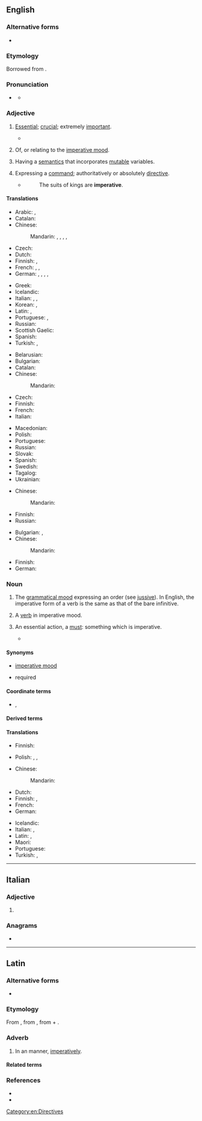 {{also|impérative}}
==English==

===Alternative forms===
* {{alter|en|imp.|imper.||abbreviation|grammar}}

===Etymology===
{{PIE root|en|per}}
Borrowed from {{bor|en|la|imperātīvus}}.

===Pronunciation===
* {{a|US}} {{IPA|en|/ɪmˈpɛɹ.ə.tɪv/}}
** {{audio|en|LL-Q1860 (eng)-Vealhurl-imperative.wav|Audio (UK)}}

===Adjective===
{{en-adj}}

# [[essential|Essential]]; [[crucial]]; extremely [[important]].
#: {{ux|en|It is '''imperative''' that you come here right now.}}
#* {{quote-video game|en|author=Con Man Games|author2=SmashGames|title=Kindergarten 2|publisher=SmashGames|year=2019|quotee=Felix|text=Give this document to Ozzy. It's '''imperative''' that he reads and understands it. Got it?}}
# {{lb|en|grammar}} Of, or relating to the [[imperative mood]].
# {{lb|en|computing theory}} Having a [[semantics]] that incorporates [[mutable]] variables.
# Expressing a [[command]]; authoritatively or absolutely [[directive]].
#: {{ux|en|'''imperative''' orders}}
#* {{rfdatek|en|Bishop Hall}}
#*: The suits of kings are '''imperative'''.

====Translations====
{{trans-top|essential}}
* Arabic: {{t+|ar|أَسَاسِيّ}}, {{t|ar|ضَرُورِيّ}}
* Catalan: {{t+|ca|imperatiu}}
* Chinese:
*: Mandarin: {{t|cmn|[[迫切]][[的]]|tr=pòqiè de}}, {{t|cmn|[[必須]][[的]]}}, {{t|cmn|[[必须]][[的]]|tr=bìxū de}}, {{t|cmn|[[至關重要]][[的]]}}, {{t|cmn|[[至关重要]][[的]]|tr=zhìguānzhòngyào de}}
* Czech: {{t|cs|rozkazovací|n}}
* Dutch: {{t+|nl|noodzakelijk}}
* Finnish: {{t+|fi|välttämätön}}, {{t+|fi|pakollinen}}
* French: {{t+|fr|impératif}}, {{t+|fr|essentiel}}, {{t+|fr|indispensable}}
* German: {{t+|de|essenziell}}, {{t+|de|essentiell}}, {{t+|de|notwendig}}, {{t+|de|unverzichtbar}}, {{t+|de|wesentlich}}
{{trans-mid}}
* Greek: {{t+|el|επιτακτικός}}
* Icelandic: {{t+|is|mikilvægur}}
* Italian: {{t+|it|imperativo|m}}, {{t+|it|necessario|m}}, {{t+|it|necessaria|f}}
* Korean: {{t|ko|긴요한}}, {{t|ko|반드 필요한}}
* Latin: {{t|la|necessus}}, {{t|la|necessum}}
* Portuguese: {{t+|pt|essencial}}, {{t+|pt|imperativo}}
* Russian: {{t+|ru|обяза́тельный}}
* Scottish Gaelic: {{t|gd|àithneach}}
* Spanish: {{t+|es|imperativo|m}}
* Turkish: {{t+|tr|mecburi}}, {{t+|tr|zorunlu}}
{{trans-bottom}}

{{trans-top|grammar: of, or relating to the imperative mood}}
* Belarusian: {{t|be|зага́дны}}
* Bulgarian: {{t+|bg|повелителен}}
* Catalan: {{t+|ca|imperatiu}}
* Chinese:
*: Mandarin: {{t|cmn|[[祈使]][[的]]|tr=qíshǐ de}}
* Czech: {{t|cs|rozkazovací}}
* Finnish: {{t+|fi|imperatiivinen}}
* French: {{t+|fr|impératif}}
* Italian: {{t+|it|imperativo}}
{{trans-mid}}
* Macedonian: {{t|mk|заповеден}}
* Polish: {{t|pl|rozkazujący}}
* Portuguese: {{t+|pt|imperativo}}
* Russian: {{t+|ru|повели́тельный}}
* Slovak: {{t|sk|rozkazovací}}
* Spanish: {{t+|es|imperativo|m}}
* Swedish: {{t+|sv|imperativ}}
* Tagalog: {{t|tl|pautos}}
* Ukrainian: {{t|uk|наказо́вий}}
{{trans-bottom}}

{{trans-top|computing: having semantics that incorporates mutable variables}}
* Chinese:
*: Mandarin: {{t-needed|cmn}}
{{trans-mid}}
* Finnish: {{t+|fi|imperatiivinen}}
* Russian: {{t+|ru|императи́вный}}
{{trans-bottom}}

{{trans-top|authoritatively or absolutely directive}}
* Bulgarian: {{t+|bg|заповеднически}}, {{t+|bg|безапелационен}}
* Chinese:
*: Mandarin: {{t|cmn|[[命令式]][[的]]|tr=mìnglìngshì de}}
{{trans-mid}}
* Finnish: {{t+|fi|pakottava}}
* German: {{t+|de|zwingend}}
{{trans-bottom}}

===Noun===
{{en-noun|~}}

# {{lb|en|uncountable|grammar}} The [[grammatical mood]] expressing an order (see [[jussive]]). In English, the imperative form of a verb is the same as that of the bare infinitive.
#: {{ux|en|The verbs in sentences like "Do it!" and "Say what you like!" are in the '''imperative'''.}}
# {{lb|en|countable|grammar}} A [[verb]] in imperative mood.
# {{lb|en|countable}} An essential action, a [[must]]: something which is imperative.
#: {{ux|en|Visiting Berlin is an '''imperative'''.}}
#* {{quote-journal|en|author=Rupert Christiansen|authorlink=Rupert Christiansen|title=English translations rarely sing|work={{w|The Daily Telegraph}} (Review)|date=1 March 2014|page=R19|passage=Anything grandiose or historically based tends to sound flat and banal when it reaches English, partly because translators get stuck between contradictory '''imperatives''': juggling fidelity to the original sense with what is vocally viable, they tend to resort to a genteel fustian which lacks either poetic resonance or demotic realism, adding to a sense of artificiality rather than enhancing credibility.}}

====Synonyms====
* {{qualifier|grammatical mood}} [[imperative mood]]
* required

====Coordinate terms====
* {{sense|in grammar}} {{l|en|assertoric}}, {{l|en|interrogative}}

====Derived terms====
{{der4
|en|categorical imperative
|[[first imperative]] {{qualifier|Latin grammar}}
|moral imperative
|[[second imperative]] {{qualifier|Latin grammar}}
}}

====Translations====
{{trans-see|imperative mood}}

{{trans-top|verb in imperative}}
* Finnish: {{t+|fi|imperatiivi}}
{{trans-mid}}
* Polish: {{t|pl|rozkaźnik|m}}, {{t|pl|imperatiwus|m}}, {{t+|pl|imperativus|m}}
{{trans-bottom}}

{{trans-top|essential action}}
* Chinese:
*: Mandarin: {{t-needed|cmn}}
* Dutch: {{t+|nl|must|m}}
* Finnish: {{t+|fi|pakko}}, {{t|fi|[[pakollinen]] [[juttu]]}}
* French: {{t+|fr|impératif|m}}
* German: {{t+|de|Muss|n}}
{{trans-mid}}
* Icelandic: {{t+|is|nauðsyn|f}}
* Italian: {{t+|it|imperativo|m}}, {{t+|it|necessario|m}}
* Latin: {{t|la|necessitās|f}}, {{t+|la|opus|n}}
* Maori: {{t|mi|tūhau}}
* Portuguese: {{t+|pt|necessidade|f}}
* Turkish: {{t+|tr|mecburiyet}}, {{t+|tr|zorunluluk}}
{{trans-bottom}}

[[Category:en:Directives]]

----

==Italian==

===Adjective===
{{head|it|adjective form|g=f-p}}

# {{it-adj form of|imperativo|f|pl}}

===Anagrams===
* {{anagrams|it|riempivate}}

----

==Latin==

===Alternative forms===
* {{alter|la|inperātīvē}}

===Etymology===
{{PIE root|la|per}}
From {{m|la|imperātīvus|t=commanded}}, from {{m|la|imperō|t=command, order}}, from {{m|la|im-|pos=form of {{m|la|in}}}} + {{m|la|parō|t=prepare, arrange; intend}}.

===Adverb===
{{la-adv|imperātīvē|-}}

# In an {{l|en|imperative}} manner, [[imperatively]].

====Related terms====
{{rel4
|la|imperābiliter
|imperāns
|imperātīvus
|imperātōr
|imperātōriē
|imperātōrius
|imperātrīx
|imperātum
|imperātus
|imperiābiliter
|imperiālis
|imperiōsē
|imperiōsus
|imperitō
|imperium
|imperō
}}

===References===
* {{R:L&S}}
* {{R:Gaffiot}}